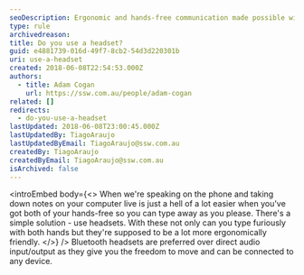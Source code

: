 ```yaml
---
seoDescription: Ergonomic and hands-free communication made possible with Bluetooth headsets.
type: rule
archivedreason:
title: Do you use a headset?
guid: e4881739-016d-49f7-8cb2-54d3d220301b
uri: use-a-headset
created: 2018-06-08T22:54:53.000Z
authors:
  - title: Adam Cogan
    url: https://ssw.com.au/people/adam-cogan
related: []
redirects:
  - do-you-use-a-headset
lastUpdated: 2018-06-08T23:00:45.000Z
lastUpdatedBy: TiagoAraujo
lastUpdatedByEmail: TiagoAraujo@ssw.com.au
createdBy: TiagoAraujo
createdByEmail: TiagoAraujo@ssw.com.au
isArchived: false
---
```


<introEmbed
  body={<>
When we're speaking on the phone and taking down notes on your computer live is just a hell of a lot easier when you've got both of your hands-free so you can type away as you please. There's a simple solution - use headsets. With these not only can you type furiously with both hands but they're supposed to be a lot more ergonomically friendly.
  </>}
/>
Bluetooth headsets are preferred over direct audio input/output as they give you the freedom to move and can be connected to any device.
